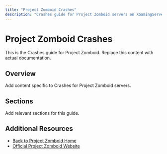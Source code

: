 ```yaml
---
title: "Project Zomboid Crashes"
description: "Crashes guide for Project Zomboid servers on XGamingServer"
---
```


# Project Zomboid Crashes

This is the Crashes guide for Project Zomboid. Replace this content with actual documentation.

## Overview

Add content specific to Crashes for Project Zomboid servers.

## Sections

Add relevant sections for this guide.

## Additional Resources

- [Back to Project Zomboid Home](./index)
- [Official Project Zomboid Website](https://example.com)
